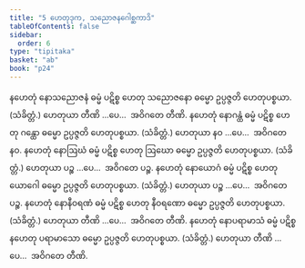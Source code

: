 ```yaml
---
title: "5 ဟေတုဒုက, သညောဇနဂေါစ္ဆကာဒိ"
tableOfContents: false
sidebar:
  order: 6
type: "tipitaka"
basket: "ab"
book: "p24"
---
```



<DynamicBreadcrumb />

<Division number="20" book="p24" e="ch" v="40" p="429">

<Paragraph number="48" book="p24">
နဟေတုံ နောသညောဇနံ ဓမ္မံ ပဋိစ္စ ဟေတု သညောဇနော ဓမ္မော ဥပ္ပဇ္ဇတိ ဟေတုပစ္စယာ. (သံခိတ္တံ.)
</Paragraph>

<Paragraph number="49" book="p24">
ဟေတုယာ တီဏိ …ပေ…  အဝိဂတေ တီဏိ.
</Paragraph>

</Division>
<Division number="21" book="p24" e="ch" v="40" p="429">

<Paragraph number="50" book="p24">
နဟေတုံ နောဂန္ထံ ဓမ္မံ ပဋိစ္စ ဟေတု ဂန္ထော ဓမ္မော ဥပ္ပဇ္ဇတိ ဟေတုပစ္စယာ. (သံခိတ္တံ.)
</Paragraph>

<Paragraph number="51" book="p24">
ဟေတုယာ နဝ …ပေ…  အဝိဂတေ နဝ.
</Paragraph>

</Division>
<Division number="22" book="p24" e="ch" v="40" p="429">

<Paragraph number="52" book="p24">
နဟေတုံ နောဩဃံ ဓမ္မံ ပဋိစ္စ ဟေတု ဩဃော ဓမ္မော ဥပ္ပဇ္ဇတိ ဟေတုပစ္စယာ. (သံခိတ္တံ.)
</Paragraph>

<Paragraph number="53" book="p24">
ဟေတုယာ ပဉ္စ …ပေ…  အဝိဂတေ ပဉ္စ.
</Paragraph>

</Division>
<Division number="23" book="p24" e="ch" v="40" p="429">

<Paragraph number="54" book="p24">
နဟေတုံ နောယောဂံ ဓမ္မံ ပဋိစ္စ ဟေတု ယောဂေါ ဓမ္မော ဥပ္ပဇ္ဇတိ ဟေတုပစ္စယာ. (သံခိတ္တံ.)
</Paragraph>

<Paragraph number="55" book="p24">
ဟေတုယာ ပဉ္စ …ပေ…  အဝိဂတေ ပဉ္စ.
</Paragraph>

</Division>
<Division number="24" book="p24" e="ch" v="40" p="429">

<Paragraph number="56" book="p24">
နဟေတုံ နောနီဝရဏံ ဓမ္မံ ပဋိစ္စ ဟေတု နီဝရဏော ဓမ္မော ဥပ္ပဇ္ဇတိ ဟေတုပစ္စယာ. (သံခိတ္တံ.)
</Paragraph>

<Paragraph number="57" book="p24">
ဟေတုယာ တီဏိ …ပေ…  အဝိဂတေ တီဏိ.
</Paragraph>

</Division>
<Division number="25" book="p24" e="ch" v="40" p="429">

<Paragraph number="58" book="p24">
နဟေတုံ နောပရာမာသံ ဓမ္မံ ပဋိစ္စ နဟေတု ပရာမာသော ဓမ္မော ဥပ္ပဇ္ဇတိ ဟေတုပစ္စယာ. (သံခိတ္တံ.)
</Paragraph>

<Paragraph number="59" book="p24">
ဟေတုယာ တီဏိ …ပေ…  အဝိဂတေ တီဏိ.
</Paragraph>
</Division>